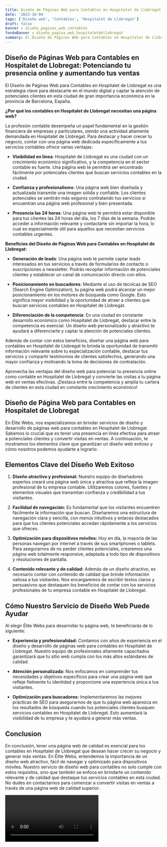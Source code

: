 ```yaml
---
title: Diseño de Páginas Web para Contables en Hospitalet de Llobregat
date: '2023-10-04'
tags: ['Diseño web', 'Contables', 'Hospitalet de Llobregat']
draft: false
banner : diseño_paginas_web_contables
fondoBanner : diseño_pagina_web_hospitaletdellobregat
summary: El Diseño de Páginas Web para Contables en Hospitalet de Llobregat es una estrategia clave para destacarte en el mundo digital y captar la atención de potenciales clientes en esta ciudad de gran importancia económica en la provincia de Barcelona, España.
---
```


## Diseño de Páginas Web para Contables en Hospitalet de Llobregat: Potenciando tu presencia online y aumentando tus ventas

El Diseño de Páginas Web para Contables en Hospitalet de Llobregat es una estrategia clave para destacarte en el mundo digital y captar la atención de potenciales clientes en esta ciudad de gran importancia económica en la provincia de Barcelona, España.

**¿Por qué los contables en Hospitalet de Llobregat necesitan una página web?**

La profesión contable desempeña un papel fundamental en la gestión financiera de empresas y particulares, siendo una actividad altamente demandada en Hospitalet de Llobregat. Para destacar y hacer crecer tu negocio, contar con una página web dedicada específicamente a tus servicios contables ofrece varias ventajas:

- **Visibilidad en línea**: Hospitalet de Llobregat es una ciudad con un crecimiento económico significativo, y la competencia en el sector contable es fuerte. Una página web te permitirá ser encontrado fácilmente por potenciales clientes que buscan servicios contables en la ciudad. 

- **Confianza y profesionalismo**: Una página web bien diseñada y actualizada transmite una imagen sólida y confiable. Los clientes potenciales se sentirán más seguros contratando tus servicios si encuentran una página web profesional y bien presentada.

- **Presencia las 24 horas**: Una página web te permitirá estar disponible para tus clientes las 24 horas del día, los 7 días de la semana. Podrán acceder a información relevante y contactarte sin importar la hora, lo cual es especialmente útil para aquellos que necesitan servicios contables urgentes.

**Beneficios del Diseño de Páginas Web para Contables en Hospitalet de Llobregat:**

- **Generación de leads**: Una página web te permite captar leads interesados en tus servicios a través de formularios de contacto o suscripciones a newsletter. Podrás recopilar información de potenciales clientes y establecer un canal de comunicación directo con ellos.

- **Posicionamiento en buscadores**: Mediante el uso de técnicas de SEO (Search Engine Optimization), tu página web podrá alcanzar un mejor posicionamiento en los motores de búsqueda como Google. Esto significa mayor visibilidad y la oportunidad de atraer a clientes que buscan servicios contables en Hospitalet de Llobregat.

- **Diferenciación de la competencia**: En una ciudad en constante desarrollo económico como Hospitalet de Llobregat, destacar entre la competencia es esencial. Un diseño web personalizado y atractivo te ayudará a diferenciarte y captar la atención de potenciales clientes.

Además de contar con estos beneficios, diseñar una página web para contables en Hospitalet de Llobregat te brinda la oportunidad de transmitir información relevante sobre tu especialización contable, destacar tus servicios y compartir testimonios de clientes satisfechos, generando una mayor confianza y motivando la toma de decisiones de contratación.

Aprovecha las ventajas del diseño web para potenciar tu presencia online como contable en Hospitalet de Llobregat y convierte las visitas a tu página web en ventas efectivas. ¡Destaca entre la competencia y amplía tu cartera de clientes en esta ciudad en constante crecimiento económico!

<GifSeo />

<Cta />

## Diseño de Página Web para Contables en Hospitalet de Llobregat

En Élite Webs, nos especializamos en brindar servicios de diseño y desarrollo de páginas web para contables en Hospitalet de Llobregat. Sabemos lo crucial que es tener una presencia en línea efectiva para atraer a potenciales clientes y convertir visitas en ventas. A continuación, te mostramos los elementos clave que garantizan un diseño web exitoso y cómo nosotros podemos ayudarte a lograrlo:

## Elementos Clave del Diseño Web Exitoso

1. **Diseño atractivo y profesional:** Nuestro equipo de diseñadores expertos creará una página web única y atractiva que refleje la imagen profesional de tu empresa contable. Utilizaremos colores, fuentes y elementos visuales que transmitan confianza y credibilidad a tus visitantes.

2. **Facilidad de navegación:** Es fundamental que los visitantes encuentren fácilmente la información que buscan. Diseñaremos una estructura de navegación clara y sencilla, con menús intuitivos y enlaces destacados para que tus clientes potenciales accedan rápidamente a los servicios que ofreces.

3. **Optimización para dispositivos móviles:** Hoy en día, la mayoría de las personas navegan por internet a través de sus smartphones o tablets. Para asegurarnos de no perder clientes potenciales, crearemos una página web totalmente responsive, adaptada a todo tipo de dispositivos y resoluciones de pantalla.

4. **Contenido relevante y de calidad:** Además de un diseño atractivo, es necesario contar con contenido de calidad que brinde información valiosa a tus visitantes. Nos encargaremos de escribir textos claros y persuasivos que destaquen los beneficios de contar con los servicios profesionales de tu empresa contable en Hospitalet de Llobregat.

## Cómo Nuestro Servicio de Diseño Web Puede Ayudar

Al elegir Élite Webs para desarrollar tu página web, te beneficiarás de lo siguiente:

- **Experiencia y profesionalidad:** Contamos con años de experiencia en el diseño y desarrollo de páginas web para contables en Hospitalet de Llobregat. Nuestro equipo de profesionales altamente capacitados garantizará que tu sitio web cumpla con los más altos estándares de calidad.

- **Atención personalizada:** Nos enfocamos en comprender tus necesidades y objetivos específicos para crear una página web que refleje fielmente tu identidad y proporcione una experiencia única a tus visitantes.

- **Optimización para buscadores:** Implementaremos las mejores prácticas de SEO para asegurarnos de que tu página web aparezca en los resultados de búsqueda cuando tus potenciales clientes busquen servicios contables en Hospitalet de Llobregat. Esto aumentará la visibilidad de tu empresa y te ayudará a generar más ventas.

## Conclusion

En conclusión, tener una página web de calidad es esencial para los contables en Hospitalet de Llobregat que desean hacer crecer su negocio y generar más ventas. En Élite Webs, entendemos la importancia de un diseño web atractivo, fácil de navegar y optimizado para dispositivos móviles. Nuestro servicio de diseño web para contables no solo cumple con estos requisitos, sino que también se enfoca en brindarte un contenido relevante y de calidad que destaque tus servicios contables en esta ciudad. No dudes en contactarnos para comenzar a convertir visitas en ventas a través de una página web de calidad superior.

<Video />

<CtaBot job='Contables' city='Hospitalet de Llobregat'/>

<Gmaps query='Hospitalet de Llobregat+españa+maps' />